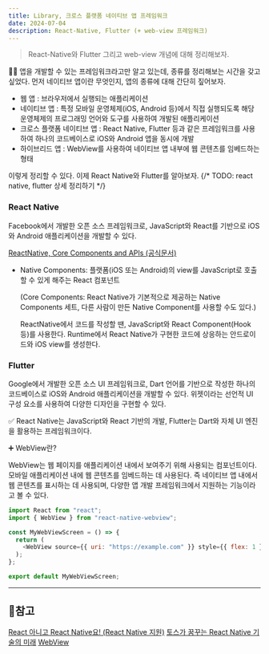```yaml
---
title: Library, 크로스 플랫폼 네이티브 앱 프레임워크
date: 2024-07-04
description: React-Native, Flutter (+ web-view 프레임워크)
---
```


> React-Native와 Flutter 그리고 web-view 개념에 대해 정리해보자.

👩‍💻 앱을 개발할 수 있는 프레임워크라고만 알고 있는데, 종류를 정리해보는 시간을 갖고 싶었다. 먼저 네이티브 앱이란 무엇인지,
앱의 종류에 대해 간단히 짚어보자.

- 웹 앱 : 브라우저에서 실행되는 애플리케이션
- 네이티브 앱 : 특정 모바일 운영체제(iOS, Android 등)에서 직접 실행되도록 해당 운영체제의 프로그래밍 언어와 도구를 사용하여 개발된 애플리케이션
- 크로스 플랫폼 네이티브 앱 : React Native, Flutter 등과 같은 프레임워크를 사용하여 하나의 코드베이스로 iOS와 Android 앱을 동시에 개발
- 하이브리드 앱 : WebView를 사용하여 네이티브 앱 내부에 웹 콘텐츠를 임베드하는 형태

이렇게 정리할 수 있다. 이제 React Native와 Flutter를 알아보자.
{/* TODO: react native, flutter 상세 정리하기 */}

### React Native

Facebook에서 개발한 오픈 소스 프레임워크로, JavaScript와 React를 기반으로 iOS와 Android 애플리케이션을 개발할 수 있다.

[ReactNative, Core Components and APIs (공식문서)](https://reactnative.dev/docs/components-and-apis#basic-components)

- Native Components: 플랫폼(iOS 또는 Android)의 view를 JavaScript로 호출할 수 있게 해주는 React 컴포넌트

  (Core Components: React Native가 기본적으로 제공하는 Native Components 세트, 다른 사람이 만든 Native Component를 사용할 수도 있다.)

  ReactNative에서 코드를 작성할 땐, JavaScript와 React Component(Hook 등)를 사용한다. Runtime에서 React Native가 구현한
  코드에 상응하는 안드로이드와 iOS view를 생성한다.

### Flutter

Google에서 개발한 오픈 소스 UI 프레임워크로, Dart 언어를 기반으로 작성한 하나의 코드베이스로 iOS와 Android 애플리케이션을 개발할 수 있다.
위젯이라는 선언적 UI 구성 요소를 사용하여 다양한 디자인을 구현할 수 있다.

✅ React Native는 JavaScript와 React 기반의 개발, Flutter는 Dart와 자체 UI 엔진을 활용하는 프레임워크이다.

➕ WebView란?

WebView는 웹 페이지를 애플리케이션 내에서 보여주기 위해 사용되는 컴포넌트이다. 모바일 애플리케이션 내에 웹 콘텐츠를 임베드하는 데 사용된다.
즉 네이티브 앱 내에서 웹 콘텐츠를 표시하는 데 사용되며, 다양한 앱 개발 프레임워크에서 지원하는 기능이라고 볼 수 있다.

```js
import React from "react";
import { WebView } from "react-native-webview";

const MyWebViewScreen = () => {
  return (
    <WebView source={{ uri: "https://example.com" }} style={{ flex: 1 }} />
  );
};

export default MyWebViewScreen;
```

<hr />

## 📌참고

[React 아니고 React Native요! (React Native 지원)](https://blog.imqa.io/react-native/)
[토스가 꿈꾸는 React Native 기술의 미래](https://toss.tech/article/react-native-2024)
[WebView](https://docs.tosspayments.com/resources/glossary/webview)

